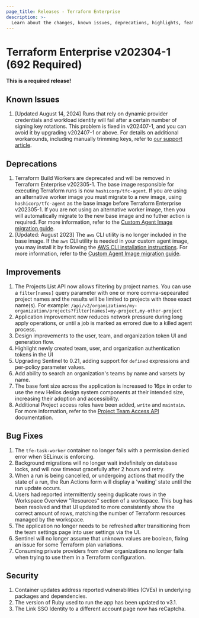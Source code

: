 ```yaml
---
page_title: Releases - Terraform Enterprise
description: >-
  Learn about the changes, known issues, deprecations, highlights, features, improvements, bug fixes, and security fixes for the v202304-1 (692) release.
---
```


# Terraform Enterprise v202304-1 (692 Required)

**This is a required release!**

## Known Issues

1. [Updated August 14, 2024] Runs that rely on dynamic provider credentials and workload identity will fail after a certain number of signing key rotations. This problem is fixed in v202407-1, and you can avoid it by upgrading v202407-1 or above. For details on additional workarounds, including manually trimming keys, refer to [our support article](https://support.hashicorp.com/hc/en-us/articles/31715716966419-Issue-with-OIDC-Vault-key-rotation-mechanism-to-incorrectly-identify-the-newest-signing-key).

## Deprecations

1. Terraform Build Workers are deprecated and will be removed in Terraform Enterprise v202305-1. The base image responsible for executing Terraform runs is now `hashicorp/tfc-agent`. If you are using an alternative worker image you must migrate to a new image, using `hashicorp/tfc-agent` as the base image before Terraform Enterprise v202305-1. If you are not using an alternative worker image, then you will automatically migrate to the new base image and no futher action is required. For more information, refer to the [Custom Agent Image migration guide](/terraform/enterprise/replicated/administration/infrastructure/worker-to-agent-migration).
2. [Updated: August 2023] The `aws` CLI utility is no longer included in the base image. If the `aws` CLI utility is needed in your custom agent image, you may install it by following the [AWS CLI installation instructions](https://docs.aws.amazon.com/cli/latest/userguide/getting-started-install.html). For more information, refer to the [Custom Agent Image migration guide](/terraform/enterprise/replicated/administration/infrastructure/worker-to-agent-migration).

## Improvements

1. The Projects List API now allows filtering by project names. You can use a `filter[names]` query parameter with one or more comma-sepearated project names and the results will be limited to projects with those exact name(s). For example: `/api/v2/organizations/my-organization/projects?filter[names]=my-project,my-other-project`
2. Application improvement now reduces network pressure during long apply operations, or until a job is marked as errored due to a killed agent process.
3. Design improvements to the user, team, and organization token UI and generation flow.
4. Highlight newly created team, user, and organization authentication tokens in the UI
5. Upgrading Sentinel to 0.21, adding support for `defined` expressions and per-policy parameter values.
6. Add ability to search an organization's teams by name and varsets by name.
7. The base font size across the application is increased to 16px in order to use the new Helios design system components at their intended size, increasing their adoption and accessibility.
8. Additional Project access roles have been added, `write` and `maintain`. For more information, refer to the [Project Team Access API](/terraform/enterprise/api-docs/project-team-access#project-team-access-levels) documentation.

## Bug Fixes

1. The `tfe-task-worker` container no longer fails with a permission denied error when SELinux is enforcing.
2. Background migrations will no longer wait indefinitely on database locks, and will now timeout gracefully after 2 hours and retry.
3. When a run is being cancelled, or undergoing actions that modify the state of a run, the Run Actions form will display a 'waiting' state until the run update occurs.
4. Users had reported intermittently seeing duplicate rows in the Workspace Overview "Resources" section of a workspace. This bug has been resolved and that UI updated to more consistently show the correct amount of rows, matching the number of Terraform resources managed by the workspace.
5. The application no longer needs to be refreshed after transitioning from the team settings page into user settings via the UI.
6. Sentinel will no longer assume that unknown values are boolean, fixing an issue for some Terraform plan variations.
7. Consuming private providers from other organizations no longer fails when trying to use them in a Terraform configuration.

## Security

1. Container updates address reported vulnerabilities (CVEs) in underlying packages and dependencies.
2. The version of Ruby used to run the app has been updated to v3.1.
3. The Link SSO Identity to a different account page now has reCaptcha.
